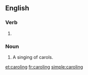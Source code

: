 ==English==

===Verb===
{{head|en}}

# {{context|US|lang=en}} {{present participle of|carol}}

===Noun===
{{en-noun}}

# A singing of carols.

[[et:caroling]]
[[fr:caroling]]
[[simple:caroling]]